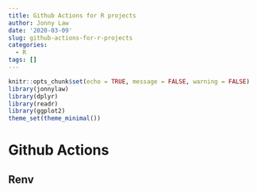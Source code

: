 ```yaml
---
title: Github Actions for R projects
author: Jonny Law
date: '2020-03-09'
slug: github-actions-for-r-projects
categories:
  - R
tags: []
---
```


```r
knitr::opts_chunk$set(echo = TRUE, message = FALSE, warning = FALSE)
library(jonnylaw)
library(dplyr)
library(readr)
library(ggplot2)
theme_set(theme_minimal())
```

# Github Actions

## Renv

